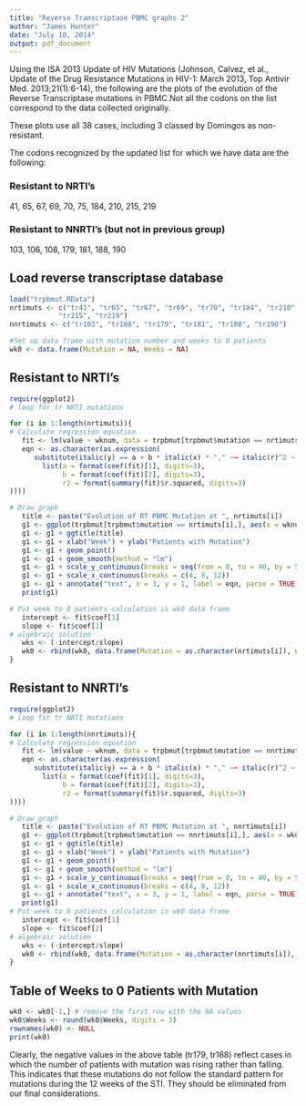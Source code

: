 ```yaml
---
title: "Reverse Transcriptase PBMC graphs 2"
author: "James Hunter"
date: "July 10, 2014"
output: pdf_document
---
```


Using the ISA 2013 Update of HIV Mutations (Johnson, Calvez, et al., Update of the Drug Resistance Mutations in HIV-1: March 2013, Top Antivir Med. 2013;21(1):6-14), the following are the plots of the evolution of the Reverse Transcriptase mutations in PBMC.Not all the codons on the list correspond to the data collected originally. 

These plots use all 38 cases, including 3 classed by Domingos as non-resistant.

The codons recognized by the updated list for which we have data are the following:

### Resistant to NRTI's 
41, 65, 67, 69, 70, 75, 184, 210, 215, 219

### Resistant to NNRTI's (but not in previous group)
103, 106, 108, 179, 181, 188, 190

Load reverse transcriptase database
-----------------------------------
```r
load("trpbmut.RData")
nrtimuts <- c("tr41", "tr65", "tr67", "tr69", "tr70", "tr184", "tr210", 
            "tr215", "tr219")
nnrtimuts <- c("tr103", "tr108", "tr179", "tr181", "tr188", "tr190")

#Set up data frame with mutation number and weeks to 0 patients
wk0 <- data.frame(Mutation = NA, Weeks = NA)
```

Resistant to NRTI's
-------------------

```r
require(ggplot2)
# loop for tr NRTI mutations

for (i in 1:length(nrtimuts)){
# Calculate regression equation
   fit <- lm(value ~ wknum, data = trpbmut[trpbmut$mutation == nrtimuts[i],])
   eqn <- as.character(as.expression(
      substitute(italic(y) == a + b * italic(x) * "," ~~ italic(r)^2 ~ "=" ~ r2,
        list(a = format(coef(fit)[1], digits=3),
             b = format(coef(fit)[2], digits=3),
             r2 = format(summary(fit)$r.squared, digits=3)
))))

# Draw graph
   title <- paste("Evolution of RT PBMC Mutation at ", nrtimuts[i])
   g1 <- ggplot(trpbmut[trpbmut$mutation == nrtimuts[i],], aes(x = wknum, y = value)) 
   g1 <- g1 + ggtitle(title)
   g1 <- g1 + xlab("Week") + ylab("Patients with Mutation")
   g1 <- g1 + geom_point()
   g1 <- g1 + geom_smooth(method = "lm")
   g1 <- g1 + scale_y_continuous(breaks = seq(from = 0, to = 40, by = 5))
   g1 <- g1 + scale_x_continuous(breaks = c(4, 8, 12)) 
   g1 <- g1 + annotate("text", x = 3, y = 1, label = eqn, parse = TRUE)
   print(g1)

# Put week to 0 patients calculation in wk0 data frame
   intercept <- fit$coef[1]
   slope <- fit$coef[2]
# algebraic solution
   wks <- (-intercept/slope)
   wk0 <- rbind(wk0, data.frame(Mutation = as.character(nrtimuts[i]), Weeks = wks))
}
```

Resistant to NNRTI's
-------------------

```r
require(ggplot2)
# loop for tr NRTI mutations

for (i in 1:length(nnrtimuts)){
# Calculate regression equation
   fit <- lm(value ~ wknum, data = trpbmut[trpbmut$mutation == nnrtimuts[i],])
   eqn <- as.character(as.expression(
      substitute(italic(y) == a + b * italic(x) * "," ~~ italic(r)^2 ~ "=" ~ r2,
        list(a = format(coef(fit)[1], digits=3),
             b = format(coef(fit)[2], digits=3),
             r2 = format(summary(fit)$r.squared, digits=3)
))))

# Draw graph
   title <- paste("Evolution of RT PBMC Mutation at ", nnrtimuts[i])
   g1 <- ggplot(trpbmut[trpbmut$mutation == nnrtimuts[i],], aes(x = wknum, y = value)) 
   g1 <- g1 + ggtitle(title)
   g1 <- g1 + xlab("Week") + ylab("Patients with Mutation")
   g1 <- g1 + geom_point()
   g1 <- g1 + geom_smooth(method = "lm")
   g1 <- g1 + scale_y_continuous(breaks = seq(from = 0, to = 40, by = 5))
   g1 <- g1 + scale_x_continuous(breaks = c(4, 8, 12)) 
   g1 <- g1 + annotate("text", x = 3, y = 1, label = eqn, parse = TRUE)
   print(g1)
# Put week to 0 patients calculation in wk0 data frame
   intercept <- fit$coef[1]
   slope <- fit$coef[2]
# algebraic solution
   wks <- (-intercept/slope)
   wk0 <- rbind(wk0, data.frame(Mutation = as.character(nnrtimuts[i]), Weeks = wks))
}
```

Table of Weeks to 0 Patients with Mutation
------------------------------------------
```r
wk0 <- wk0[-1,] # remove the first row with the NA values
wk0$Weeks <- round(wk0$Weeks, digits = 3)
rownames(wk0) <- NULL
print(wk0)
```

Clearly, the negative values in the above table (tr179, tr188) reflect cases in which the number of patients with mutation was rising rather than falling. This indicates that these mutations do not follow the standard pattern for mutations during the 12 weeks of the STI. They should be eliminated from our final considerations.